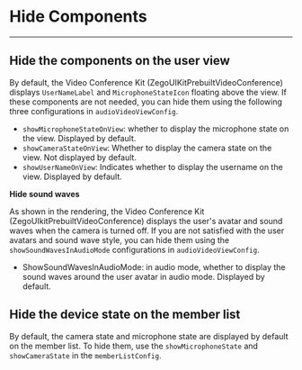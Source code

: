 # Hide Components

----

## Hide the components on the user view


By default, the Video Conference Kit (ZegoUIKitPrebuiltVideoConference) displays `UserNameLabel` and `MicrophoneStateIcon` floating above the view. If these components are not needed, you can hide them using the following three configurations in `audioVideoViewConfig`.

- `showMicrophoneStateOnView`: whether to display the microphone state on the view. Displayed by default.
- `showCameraStateOnView`: Whether to display the camera state on the view. Not displayed by default.
- `showUserNameOnView`: Indicates whether to display the username on the view. Displayed by default. 

**Hide sound waves**

As shown in the rendering, the Video Conference Kit (ZegoUIkitPrebuiltVideoConference) displays the user's avatar and sound waves when the camera is turned off.
If you are not satisfied with the user avatars and sound wave style, you can hide them using the `showSoundWavesInAudioMode` configurations in `audioVideoViewConfig`.

- ShowSoundWavesInAudioMode: in audio mode, whether to display the sound waves around the user avatar in audio mode. Displayed by default.

## Hide the device state on the member list

By default, the camera state and microphone state are displayed by default on the member list. To hide them, use the `showMicrophoneState` and `showCameraState` in the `memberListConfig`.
